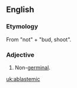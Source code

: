 ==English==

===Etymology===
From {{etyl|grc}} '''{{polytonic|[[ἀ-]]}}''' "not" + '''{{polytonic|[[βλαστός]]}}''' "bud, shoot".

===Adjective===
{{en-adj|-}}

# {{Biology}} Non-[[germinal]].

[[uk:ablastemic]]